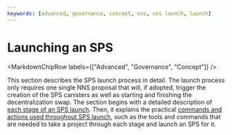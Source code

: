 ```yaml
---
keywords: [advanced, governance, concept, sns, sns launch, launch]
---
```



# Launching an SPS

<MarkdownChipRow labels={["Advanced", "Governance", "Concept"]} />

This section describes the SPS launch process in detail.
The launch process only requires one single NNS proposal that will, if adopted, trigger the creation of the SPS canisters as well as starting and finishing the decentralization swap.
The section begins with a detailed description of [each stage of an SPS launch](./launch-summary-1proposal.mdx).
Then, it explains the practical [commands and actions used throughout SPS launch](./launch-steps-1proposal.mdx), such as the tools and commands that are needed to take a project through each stage and launch an SPS for it.